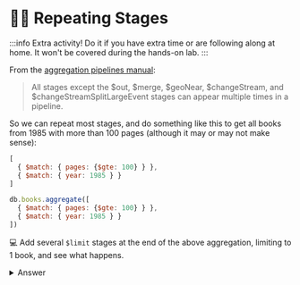 
# 🦸‍♂️ Repeating Stages

:::info
Extra activity! Do it if you have extra time or are following along at home. It won't be covered during the hands-on lab.
:::

From the [aggregation pipelines manual](https://www.mongodb.com/docs/manual/reference/operator/aggregation-pipeline/#stages):

> All stages except the $out, $merge, $geoNear, $changeStream, and $changeStreamSplitLargeEvent stages can appear multiple times in a pipeline.

So we can repeat most stages, and do something like this to get all books from 1985 with more than 100 pages (although it may or may not make sense):
<Tabs groupId="aggregations">
  <TabItem value="atlas" label="Atlas UI">

```js
[
  { $match: { pages: {$gte: 100} } },
  { $match: { year: 1985 } }
]
```
  </TabItem>
  <TabItem value="mongodb-shell" label="MongoDB Shell">

```js
db.books.aggregate([
  { $match: { pages: {$gte: 100} } },
  { $match: { year: 1985 } }
])
```
  </TabItem>
</Tabs>



💻 Add several `$limit` stages at the end of the above aggregation, limiting to 1 book, and see what happens.

<details>
<summary>Answer</summary>
<div>
<Tabs groupId="aggregations">
  <TabItem value="atlas" label="Atlas UI">
```js
[
    {$match: {pages: {$gte: 100}}}, 
    {$match: {year: 2011}},
    {$limit: 1},
    {$limit: 1},
]
```
  </TabItem>
  <TabItem value="mongodb-shell" label="MongoDB Shell">

```js
db.books.aggregate([
    {$match: {pages: {$gte: 100}}}, 
    {$match: {year: 2011}},
    {$limit: 1},
    {$limit: 1},
])
```
  </TabItem>
</Tabs>


</div>
</details>
